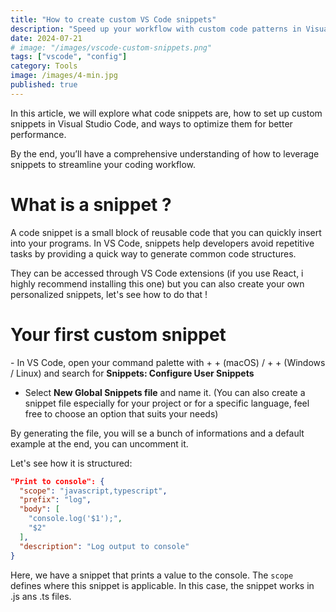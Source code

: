 ```yaml
---
title: "How to create custom VS Code snippets"
description: "Speed up your workflow with custom code patterns in Visual Studio Code"
date: 2024-07-21
# image: "/images/vscode-custom-snippets.png"
tags: ["vscode", "config"]
category: Tools
image: /images/4-min.jpg
published: true
---
```


In this article, we will explore what code snippets are, how to set up custom snippets
in Visual Studio Code, and ways to optimize them for better performance.

By the end, you’ll have a comprehensive understanding of how to leverage snippets to streamline your coding workflow.

# What is a snippet ?

A code snippet is a small block of reusable code that you can quickly insert into your programs.
In VS Code, snippets help developers avoid repetitive tasks by providing a quick way to generate
common code structures.

<AutoplayVideo src="/blog-assets/snippet-example.mov" />

They can be accessed through VS Code extensions (if you use React, i highly
recommend installing <CustomLink isExternal href='https://marketplace.visualstudio.com/items?itemName=dsznajder.es7-react-js-snippets'>this one</CustomLink>)
but you can also create your own personalized snippets, let's see how to do that !

# Your first custom snippet

<Step number={1} title="Set up a new snippets file">
  - In VS Code, open your command palette with <KeyboardKey value="CMD" /> +
  <KeyboardKey value="SHIFT" /> + <KeyboardKey value="P" /> (macOS) / <KeyboardKey value="CTRL" /> +
  <KeyboardKey value="SHIFT" /> + <KeyboardKey value="P" /> (Windows / Linux) and search for <strong>Snippets: Configure User Snippets</strong>

- Select <strong>New Global Snippets file</strong> and name it. (You can also create a snippet file especially for your project or for a specific language, feel free to choose an option that suits your needs)

</Step>

<Step number={2} title="Understand the structure">

By generating the file, you will se a bunch of informations and a default example at the end, you can uncomment it.

Let's see how it is structured:

```json {2}#purple {3}#green {4}#blue {8}#red
"Print to console": {
  "scope": "javascript,typescript",
  "prefix": "log",
  "body": [
    "console.log('$1');",
    "$2"
  ],
  "description": "Log output to console"
}
```

Here, we have a snippet that prints a value to the console.
The `scope` defines where this snippet is applicable. In this case, the snippet works in .js ans .ts files.

</Step>
